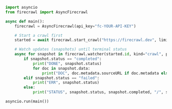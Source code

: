 ```python Python
import asyncio
from firecrawl import AsyncFirecrawl

async def main():
    firecrawl = AsyncFirecrawl(api_key="fc-YOUR-API-KEY")

    # Start a crawl first
    started = await firecrawl.start_crawl("https://firecrawl.dev", limit=5)

    # Watch updates (snapshots) until terminal status
    async for snapshot in firecrawl.watcher(started.id, kind="crawl", poll_interval=2, timeout=120):
        if snapshot.status == "completed":
            print("DONE", snapshot.status)
            for doc in snapshot.data:
                print("DOC", doc.metadata.sourceURL if doc.metadata else None)
        elif snapshot.status == "failed":
            print("ERR", snapshot.status)
        else:
            print("STATUS", snapshot.status, snapshot.completed, "/", snapshot.total)

asyncio.run(main())
```